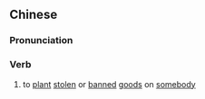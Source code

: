 {{also|坐赃}}
==Chinese==
{{zh-forms|s=坐赃}}

===Pronunciation===
{{zh-pron
|m=zuòzāng
|c=zo6 zong1
|mn=qz:chǒ͘-chong/xm,zz:chō-chong
|cat=v
}}

===Verb===
{{zh-verb}}

# to [[plant]] [[stolen]] or [[banned]] [[good]]s on [[somebody]]